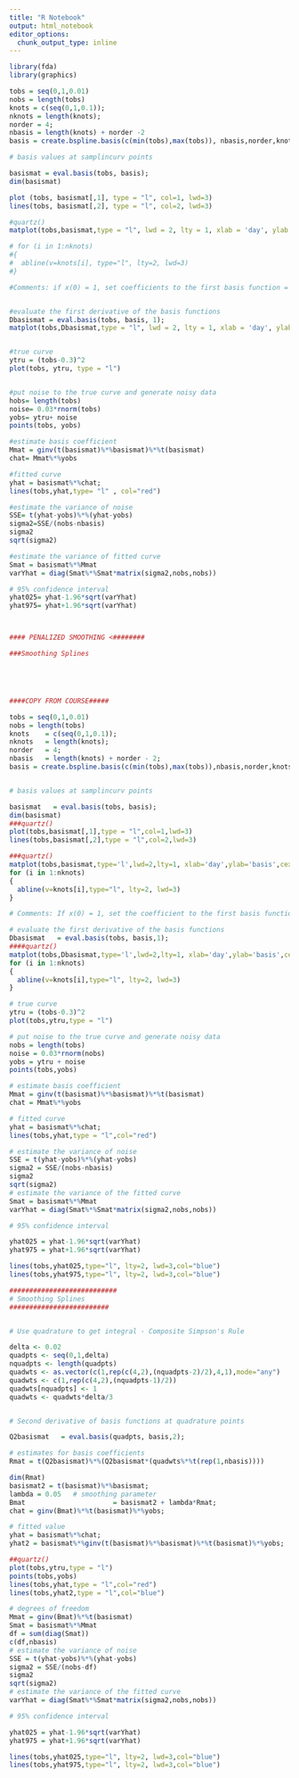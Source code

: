 ```yaml
---
title: "R Notebook"
output: html_notebook
editor_options: 
  chunk_output_type: inline
---
```


```r
 
library(fda)
library(graphics)

tobs = seq(0,1,0.01)
nobs = length(tobs)
knots = c(seq(0,1,0.1));
nknots = length(knots);
norder = 4;
nbasis = length(knots) + norder -2
basis = create.bspline.basis(c(min(tobs),max(tobs)), nbasis,norder,knots);

# basis values at samplincurv points

basismat = eval.basis(tobs, basis);
dim(basismat)

plot (tobs, basismat[,1], type = "l", col=1, lwd=3)
lines(tobs, basismat[,2], type = "l", col=2, lwd=3)

#quartz()
matplot(tobs,basismat,type = "l", lwd = 2, lty = 1, xlab = 'day', ylab = 'basis', cex.lab=1.5,cex.axis=1.5)

# for (i in 1:nknots) 
#{
#  abline(v=knots[i], type="l", lty=2, lwd=3)  
#}

#Comments: if x(0) = 1, set coefficients to the first basis function = 1


#evaluate the first derivative of the basis functions
Dbasismat = eval.basis(tobs, basis, 1);
matplot(tobs,Dbasismat,type = "l", lwd = 2, lty = 1, xlab = 'day', ylab = 'basis', cex.lab=1.5,cex.axis=1.5)


#true curve
ytru = (tobs-0.3)^2
plot(tobs, ytru, type = "l")


#put noise to the true curve and generate noisy data
hobs= length(tobs)
noise= 0.03*rnorm(tobs)
yobs= ytru+ noise
points(tobs, yobs)

#estimate basis coefficient
Mmat = ginv(t(basismat)%*%basismat)%*%t(basismat)
chat= Mmat%*%yobs

#fitted curve
yhat = basismat%*%chat;
lines(tobs,yhat,type= "l" , col="red")

#estimate the variance of noise
SSE= t(yhat-yobs)%*%(yhat-yobs)
sigma2=SSE/(nobs-nbasis)
sigma2
sqrt(sigma2)

#estimate the variance of fitted curve
Smat = basismat%*%Mmat
varYhat = diag(Smat%*%Smat*matrix(sigma2,nobs,nobs))

# 95% confidence interval
yhat025= yhat-1.96*sqrt(varYhat)
yhat975= yhat+1.96*sqrt(varYhat)



#### PENALIZED SMOOTHING <########

###Smoothing Splines






```




```r
####COPY FROM COURSE#####

tobs = seq(0,1,0.01)
nobs = length(tobs)
knots    = c(seq(0,1,0.1));
nknots   = length(knots);
norder   = 4;
nbasis   = length(knots) + norder - 2;
basis = create.bspline.basis(c(min(tobs),max(tobs)),nbasis,norder,knots);


# basis values at samplincurv points

basismat   = eval.basis(tobs, basis);
dim(basismat)
###quartz()
plot(tobs,basismat[,1],type = "l",col=1,lwd=3)
lines(tobs,basismat[,2],type = "l",col=2,lwd=3)

###quartz()
matplot(tobs,basismat,type='l',lwd=2,lty=1, xlab='day',ylab='basis',cex.lab=1.5,cex.axis=1.5)
for (i in 1:nknots)
{
  abline(v=knots[i],type="l", lty=2, lwd=3)
}

# Comments: If x(0) = 1, set the coefficient to the first basis function = 1; 

# evaluate the first derivative of the basis functions
Dbasismat   = eval.basis(tobs, basis,1);
####quartz()
matplot(tobs,Dbasismat,type='l',lwd=2,lty=1, xlab='day',ylab='basis',cex.lab=1.5,cex.axis=1.5)
for (i in 1:nknots)
{
  abline(v=knots[i],type="l", lty=2, lwd=3)
}

# true curve
ytru = (tobs-0.3)^2
plot(tobs,ytru,type = "l")

# put noise to the true curve and generate noisy data
nobs = length(tobs)
noise = 0.03*rnorm(nobs)
yobs = ytru + noise
points(tobs,yobs)

# estimate basis coefficient
Mmat = ginv(t(basismat)%*%basismat)%*%t(basismat)
chat = Mmat%*%yobs

# fitted curve
yhat = basismat%*%chat;
lines(tobs,yhat,type = "l",col="red")

# estimate the variance of noise
SSE = t(yhat-yobs)%*%(yhat-yobs)
sigma2 = SSE/(nobs-nbasis)
sigma2
sqrt(sigma2)
# estimate the variance of the fitted curve
Smat = basismat%*%Mmat
varYhat = diag(Smat%*%Smat*matrix(sigma2,nobs,nobs))

# 95% confidence interval

yhat025 = yhat-1.96*sqrt(varYhat)
yhat975 = yhat+1.96*sqrt(varYhat)

lines(tobs,yhat025,type="l", lty=2, lwd=3,col="blue")
lines(tobs,yhat975,type="l", lty=2, lwd=3,col="blue")

###########################
# Smoothing Splines
#########################


# Use quadrature to get integral - Composite Simpson's Rule

delta <- 0.02
quadpts <- seq(0,1,delta)
nquadpts <- length(quadpts)
quadwts <- as.vector(c(1,rep(c(4,2),(nquadpts-2)/2),4,1),mode="any")
quadwts <- c(1,rep(c(4,2),(nquadpts-1)/2))
quadwts[nquadpts] <- 1
quadwts <- quadwts*delta/3


# Second derivative of basis functions at quadrature points

Q2basismat   = eval.basis(quadpts, basis,2);

# estimates for basis coefficients
Rmat = t(Q2basismat)%*%(Q2basismat*(quadwts%*%t(rep(1,nbasis))))

dim(Rmat)
basismat2 = t(basismat)%*%basismat;
lambda = 0.05   # smoothing parameter
Bmat                      = basismat2 + lambda*Rmat;
chat = ginv(Bmat)%*%t(basismat)%*%yobs;

# fitted value
yhat = basismat%*%chat;
yhat2 = basismat%*%ginv(t(basismat)%*%basismat)%*%t(basismat)%*%yobs;

##quartz()
plot(tobs,ytru,type = "l")
points(tobs,yobs)
lines(tobs,yhat,type = "l",col="red")
lines(tobs,yhat2,type = "l",col="blue")

# degrees of freedom
Mmat = ginv(Bmat)%*%t(basismat)
Smat = basismat%*%Mmat
df = sum(diag(Smat))
c(df,nbasis)
# estimate the variance of noise
SSE = t(yhat-yobs)%*%(yhat-yobs)
sigma2 = SSE/(nobs-df)
sigma2
sqrt(sigma2)
# estimate the variance of the fitted curve
varYhat = diag(Smat%*%Smat*matrix(sigma2,nobs,nobs))

# 95% confidence interval

yhat025 = yhat-1.96*sqrt(varYhat)
yhat975 = yhat+1.96*sqrt(varYhat)

lines(tobs,yhat025,type="l", lty=2, lwd=3,col="blue")
lines(tobs,yhat975,type="l", lty=2, lwd=3,col="blue")



```

